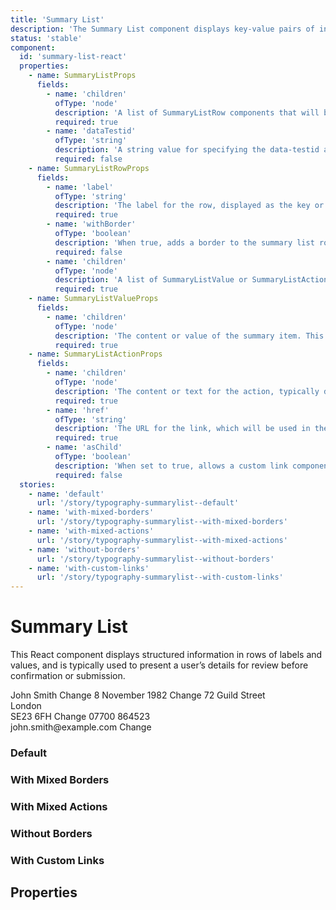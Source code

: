 ```yaml
---
title: 'Summary List'
description: 'The Summary List component displays key-value pairs of information with optional actions, often used for review pages or displaying user details.'
status: 'stable'
component:
  id: 'summary-list-react'
  properties:
    - name: SummaryListProps
      fields:
        - name: 'children'
          ofType: 'node'
          description: 'A list of SummaryListRow components that will be displayed in the summary list.'
          required: true
        - name: 'dataTestid'
          ofType: 'string'
          description: 'A string value for specifying the data-testid attribute for testing purposes.'
          required: false
    - name: SummaryListRowProps
      fields:
        - name: 'label'
          ofType: 'string'
          description: 'The label for the row, displayed as the key or title of the item.'
          required: true
        - name: 'withBorder'
          ofType: 'boolean'
          description: 'When true, adds a border to the summary list row.'
          required: false
        - name: 'children'
          ofType: 'node'
          description: 'A list of SummaryListValue or SummaryListAction components that will be rendered as the values or actions in the row.'
          required: true
    - name: SummaryListValueProps
      fields:
        - name: 'children'
          ofType: 'node'
          description: 'The content or value of the summary item. This can be any valid React node.'
          required: true
    - name: SummaryListActionProps
      fields:
        - name: 'children'
          ofType: 'node'
          description: 'The content or text for the action, typically displayed as a link.'
          required: true
        - name: 'href'
          ofType: 'string'
          description: 'The URL for the link, which will be used in the action.'
          required: true
        - name: 'asChild'
          ofType: 'boolean'
          description: 'When set to true, allows a custom link component (like NextLink) to be passed as a child.'
          required: false
  stories:
    - name: 'default'
      url: '/story/typography-summarylist--default'
    - name: 'with-mixed-borders'
      url: '/story/typography-summarylist--with-mixed-borders'
    - name: 'with-mixed-actions'
      url: '/story/typography-summarylist--with-mixed-actions'
    - name: 'without-borders'
      url: '/story/typography-summarylist--without-borders'
    - name: 'with-custom-links'
      url: '/story/typography-summarylist--with-custom-links'
---
```


# Summary List

This React component displays structured information in rows of labels and values, and is typically used to present a user’s details for review before confirmation or submission.

<Section current="react">
<ComponentPreview>
  <ComponentContainer>
    <SummaryList>
  <SummaryListRow
    label="Name"
    withBorder
  >
    <SummaryListValue>
      John Smith
    </SummaryListValue>
    <SummaryListAction href="#">
      Change
    </SummaryListAction>
  </SummaryListRow>
  <SummaryListRow
    label="Date of birth"
    withBorder
  >
    <SummaryListValue>
      8 November 1982
    </SummaryListValue>
    <SummaryListAction href="#">
      Change
    </SummaryListAction>
  </SummaryListRow>
  <SummaryListRow
    label="Address"
    withBorder
  >
    <SummaryListValue>
      72 Guild Street
      <br />
      London
      <br />
      SE23 6FH
    </SummaryListValue>
    <SummaryListAction href="#">
      Change
    </SummaryListAction>
  </SummaryListRow>
  <SummaryListRow
    label="Contact details"
    withBorder
  >
    <SummaryListValue>
      07700 864523
      <br />
      john.smith@example.com
    </SummaryListValue>
    <SummaryListAction href="#">
      Change
    </SummaryListAction>
  </SummaryListRow>
</SummaryList>
  </ComponentContainer>
</ComponentPreview>

### Default

<StorybookFrame
  className="h-96"
  componentId="summary-list-react"
  story="default"
/>

### With Mixed Borders

<StorybookFrame
  className="h-96"
  componentId="summary-list-react"
  story="with-mixed-borders"
/>

### With Mixed Actions

<StorybookFrame
  className="h-96"
  componentId="summary-list-react"
  story="with-mixed-actions"
/>

### Without Borders

<StorybookFrame
  className="h-96"
  componentId="summary-list-react"
  story="without-borders"
/>

### With Custom Links

<StorybookFrame
  className="h-96"
  componentId="summary-list-react"
  story="with-custom-links"
/>

## Properties

<ComponentPropertiesTable componentId="summary-list-react" />

</Section>
